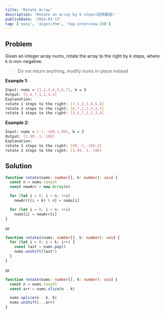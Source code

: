 ```yaml
---
title: 'Rotate Array'
description: 'Rotate an array by k steps(轮转数组)'
publishDate: '2024-03-13'
tag: ['easy', 'algorithm', 'top-interview-150']
---
```


## Problem

Given an integer array nums, rotate the array to the right by k steps, where k is non-negative.

>  Do not return anything, modify nums in-place instead

**Example 1:**

```bash
Input: nums = [1,2,3,4,5,6,7], k = 3
Output: [5,6,7,1,2,3,4]
Explanation:
rotate 1 steps to the right: [7,1,2,3,4,5,6]
rotate 2 steps to the right: [6,7,1,2,3,4,5]
rotate 3 steps to the right: [5,6,7,1,2,3,4]
```

**Example 2:**

```bash
Input: nums = [-1,-100,3,99], k = 2
Output: [3,99,-1,-100]
Explanation:
rotate 1 steps to the right: [99,-1,-100,3]
rotate 2 steps to the right: [3,99,-1,-100]
```

## Solution

```ts
function rotate(nums: number[], k: number): void {
  const n = nums.length
  const newArr = new Array(n)

  for (let i = 0; i < n; ++i)
    newArr[(i + k) % n] = nums[i]

  for (let i = 0; i < n; ++i)
    nums[i] = newArr[i]
}
```

or

```ts
function rotate1(nums: number[], k: number): void {
  for (let i = 0; i < k; i++) {
    const last = nums.pop()
    nums.unshift(last!)
  }
}
```

or

```ts
function rotate(nums: number[], k: number): void {
  const n = nums.length
  const arr = nums.slice(n - k)

  nums.splice(n - k, k)
  nums.unshift(...arr)
}
```
